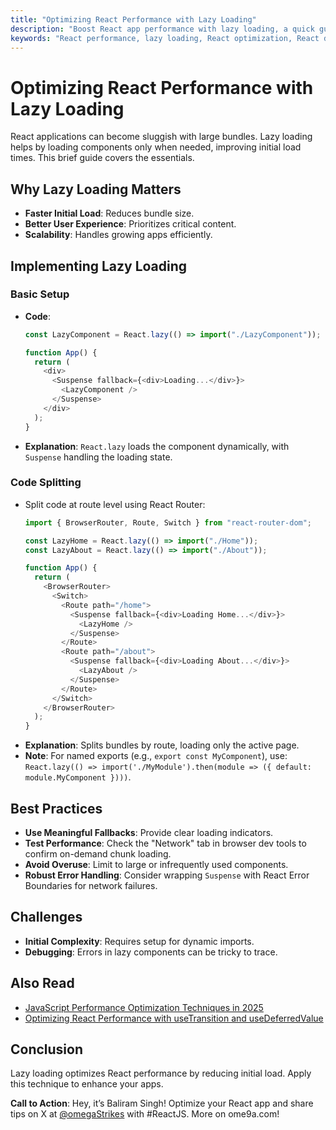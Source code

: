 ```yaml
---
title: "Optimizing React Performance with Lazy Loading"
description: "Boost React app performance with lazy loading, a quick guide to loading components on demand."
keywords: "React performance, lazy loading, React optimization, React development, React"
---
```


# Optimizing React Performance with Lazy Loading

React applications can become sluggish with large bundles. Lazy loading helps by loading components only when needed, improving initial load times. This brief guide covers the essentials.

## Why Lazy Loading Matters

- **Faster Initial Load**: Reduces bundle size.
- **Better User Experience**: Prioritizes critical content.
- **Scalability**: Handles growing apps efficiently.

## Implementing Lazy Loading

### Basic Setup
- **Code**:
  ```javascript
  const LazyComponent = React.lazy(() => import("./LazyComponent"));

  function App() {
    return (
      <div>
        <Suspense fallback={<div>Loading...</div>}>
          <LazyComponent />
        </Suspense>
      </div>
    );
  }
  ```
- **Explanation**: `React.lazy` loads the component dynamically, with `Suspense` handling the loading state.

### Code Splitting
- Split code at route level using React Router:
  ```javascript
  import { BrowserRouter, Route, Switch } from "react-router-dom";

  const LazyHome = React.lazy(() => import("./Home"));
  const LazyAbout = React.lazy(() => import("./About"));

  function App() {
    return (
      <BrowserRouter>
        <Switch>
          <Route path="/home">
            <Suspense fallback={<div>Loading Home...</div>}>
              <LazyHome />
            </Suspense>
          </Route>
          <Route path="/about">
            <Suspense fallback={<div>Loading About...</div>}>
              <LazyAbout />
            </Suspense>
          </Route>
        </Switch>
      </BrowserRouter>
    );
  }
  ```
- **Explanation**: Splits bundles by route, loading only the active page.
- **Note**: For named exports (e.g., `export const MyComponent`), use: `React.lazy(() => import('./MyModule').then(module => ({ default: module.MyComponent })))`.

## Best Practices

- **Use Meaningful Fallbacks**: Provide clear loading indicators.
- **Test Performance**: Check the "Network" tab in browser dev tools to confirm on-demand chunk loading.
- **Avoid Overuse**: Limit to large or infrequently used components.
- **Robust Error Handling**: Consider wrapping `Suspense` with React Error Boundaries for network failures.

## Challenges
- **Initial Complexity**: Requires setup for dynamic imports.
- **Debugging**: Errors in lazy components can be tricky to trace.

## Also Read
- [JavaScript Performance Optimization Techniques in 2025](https://ome9a.com/blogs/javascript-performance-optimization-techniques-in-2025-68676890d1e0809867846dfd)  
- [Optimizing React Performance with useTransition and useDeferredValue](https://ome9a.com/blogs/optimizing-react-performance-with-usetransition-and-usedeferredvalue-6863df0447282d996e708700)

## Conclusion
Lazy loading optimizes React performance by reducing initial load. Apply this technique to enhance your apps.

**Call to Action**: Hey, it’s Baliram Singh! Optimize your React app and share tips on X at [@omegaStrikes](https://x.com/omegaStrikes) with #ReactJS. More on ome9a.com!